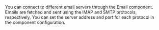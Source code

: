 

You can connect to different email servers through the Email component.
Emails are fetched and sent using the IMAP and SMTP protocols, respectively. You can set the server address and port for each protocol in the component configuration.
